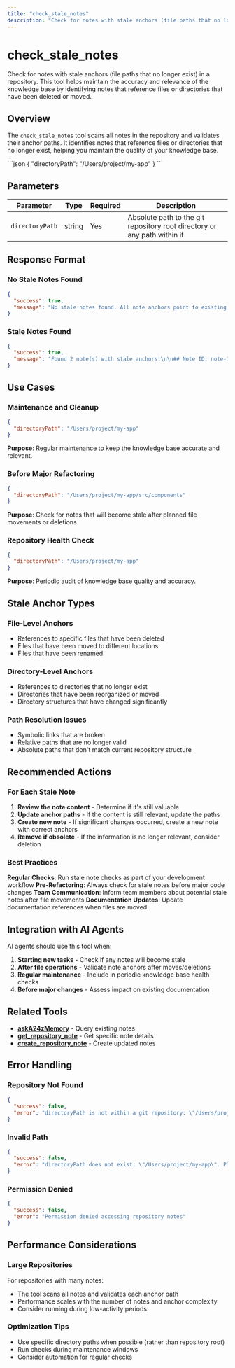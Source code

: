 ```yaml
---
title: "check_stale_notes"
description: "Check for notes with stale anchors (file paths that no longer exist) in a repository"
---
```


# check_stale_notes

Check for notes with stale anchors (file paths that no longer exist) in a repository. This tool helps maintain the accuracy and relevance of the knowledge base by identifying notes that reference files or directories that have been deleted or moved.

## Overview

The `check_stale_notes` tool scans all notes in the repository and validates their anchor paths. It identifies notes that reference files or directories that no longer exist, helping you maintain the quality of your knowledge base.

<RequestExample>
```json
{
  "directoryPath": "/Users/project/my-app"
}
```
</RequestExample>

## Parameters

| Parameter | Type | Required | Description |
|-----------|------|----------|-------------|
| `directoryPath` | string | Yes | Absolute path to the git repository root directory or any path within it |

## Response Format

### No Stale Notes Found
```json
{
  "success": true,
  "message": "No stale notes found. All note anchors point to existing files."
}
```

### Stale Notes Found
```json
{
  "success": true,
  "message": "Found 2 note(s) with stale anchors:\n\n## Note ID: note-1734567890123-abc123def\nType: gotcha | Confidence: high\nTags: api, error-handling\n\nNote preview: When handling API errors, always provide user-friendly...\n\nStale anchors (1):\n  ❌ /src/api/deprecated-endpoint.ts\n\nValid anchors (2):\n  ✅ /src/api/client.ts\n  ✅ /src/components/ErrorBoundary.tsx\n---\n\n## Note ID: note-1734567890123-xyz789ghi\nType: pattern | Confidence: medium\nTags: testing, react\n\nNote preview: For component testing, use react-testing-library...\n\nStale anchors (1):\n  ❌ /src/components/legacy/Button.tsx\n\nValid anchors (0):\n---"
}
```

## Use Cases

### Maintenance and Cleanup
```json
{
  "directoryPath": "/Users/project/my-app"
}
```

**Purpose**: Regular maintenance to keep the knowledge base accurate and relevant.

### Before Major Refactoring
```json
{
  "directoryPath": "/Users/project/my-app/src/components"
}
```

**Purpose**: Check for notes that will become stale after planned file movements or deletions.

### Repository Health Check
```json
{
  "directoryPath": "/Users/project/my-app"
}
```

**Purpose**: Periodic audit of knowledge base quality and accuracy.

## Stale Anchor Types

### File-Level Anchors
- References to specific files that have been deleted
- Files that have been moved to different locations
- Files that have been renamed

### Directory-Level Anchors
- References to directories that no longer exist
- Directories that have been reorganized or moved
- Directory structures that have changed significantly

### Path Resolution Issues
- Symbolic links that are broken
- Relative paths that are no longer valid
- Absolute paths that don't match current repository structure

## Recommended Actions

### For Each Stale Note

1. **Review the note content** - Determine if it's still valuable
2. **Update anchor paths** - If the content is still relevant, update the paths
3. **Create new note** - If significant changes occurred, create a new note with correct anchors
4. **Remove if obsolete** - If the information is no longer relevant, consider deletion

### Best Practices

**Regular Checks**: Run stale note checks as part of your development workflow
**Pre-Refactoring**: Always check for stale notes before major code changes
**Team Communication**: Inform team members about potential stale notes after file movements
**Documentation Updates**: Update documentation references when files are moved

## Integration with AI Agents

AI agents should use this tool when:

1. **Starting new tasks** - Check if any notes will become stale
2. **After file operations** - Validate note anchors after moves/deletions
3. **Regular maintenance** - Include in periodic knowledge base health checks
4. **Before major changes** - Assess impact on existing documentation

## Related Tools

- **[askA24zMemory](/api/askA24zMemory)** - Query existing notes
- **[get_repository_note](/api/get-note-by-id)** - Get specific note details
- **[create_repository_note](/api/create-repository-note)** - Create updated notes

## Error Handling

### Repository Not Found
```json
{
  "success": false,
  "error": "directoryPath is not within a git repository: \"/Users/project/my-app\". Please provide a path within a git repository."
}
```

### Invalid Path
```json
{
  "success": false,
  "error": "directoryPath does not exist: \"/Users/project/my-app\". Please provide a valid absolute path to an existing directory."
}
```

### Permission Denied
```json
{
  "success": false,
  "error": "Permission denied accessing repository notes"
}
```

## Performance Considerations

### Large Repositories
For repositories with many notes:
- The tool scans all notes and validates each anchor path
- Performance scales with the number of notes and anchor complexity
- Consider running during low-activity periods

### Optimization Tips
- Use specific directory paths when possible (rather than repository root)
- Run checks during maintenance windows
- Consider automation for regular checks
